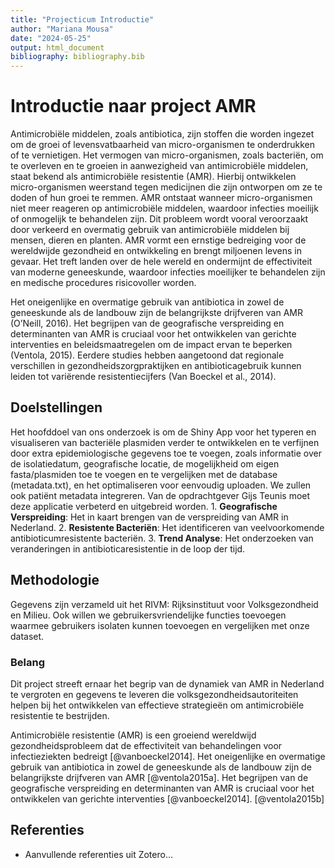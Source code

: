 ```yaml
---
title: "Projecticum Introductie"
author: "Mariana Mousa"
date: "2024-05-25"
output: html_document
bibliography: bibliography.bib
---
```


# Introductie naar project AMR

Antimicrobiële middelen, zoals antibiotica, zijn stoffen die worden ingezet om de groei of levensvatbaarheid van micro-organismen te onderdrukken of te vernietigen. Het vermogen van micro-organismen, zoals bacteriën, om te overleven en te groeien in aanwezigheid van antimicrobiële middelen, staat bekend als antimicrobiële resistentie (AMR). Hierbij ontwikkelen micro-organismen weerstand tegen medicijnen die zijn ontworpen om ze te doden of hun groei te remmen. AMR ontstaat wanneer micro-organismen niet meer reageren op antimicrobiële middelen, waardoor infecties moeilijk of onmogelijk te behandelen zijn. Dit probleem wordt vooral veroorzaakt door verkeerd en overmatig gebruik van antimicrobiële middelen bij mensen, dieren en planten. AMR vormt een ernstige bedreiging voor de wereldwijde gezondheid en ontwikkeling en brengt miljoenen levens in gevaar. Het treft landen over de hele wereld en ondermijnt de effectiviteit van moderne geneeskunde, waardoor infecties moeilijker te behandelen zijn en medische procedures risicovoller worden.

Het oneigenlijke en overmatige gebruik van antibiotica in zowel de geneeskunde als de landbouw zijn de belangrijkste drijfveren van AMR (O’Neill, 2016). Het begrijpen van de geografische verspreiding en determinanten van AMR is cruciaal voor het ontwikkelen van gerichte interventies en beleidsmaatregelen om de impact ervan te beperken (Ventola, 2015). Eerdere studies hebben aangetoond dat regionale verschillen in gezondheidszorgpraktijken en antibioticagebruik kunnen leiden tot variërende resistentiecijfers (Van Boeckel et al., 2014).

## Doelstellingen
Het hoofddoel van ons onderzoek is om de Shiny App voor het typeren en visualiseren van bacteriële plasmiden verder te ontwikkelen en te verfijnen door extra epidemiologische gegevens toe te voegen, zoals informatie over de isolatiedatum, geografische locatie, de mogelijkheid om eigen fasta/plasmiden toe te voegen en te vergelijken met de database (metadata.txt), en het optimaliseren voor eenvoudig uploaden. We zullen ook patiënt metadata integreren. Van de opdrachtgever Gijs Teunis moet deze applicatie verbeterd en uitgebreid worden.
1. **Geografische Verspreiding**: Het in kaart brengen van de verspreiding van AMR in Nederland.
2. **Resistente Bacteriën**: Het identificeren van veelvoorkomende antibioticumresistente bacteriën.
3. **Trend Analyse**: Het onderzoeken van veranderingen in antibioticaresistentie in de loop der tijd.

## Methodologie

Gegevens zijn verzameld uit het RIVM: Rijksinstituut voor Volksgezondheid en Milieu.
Ook willen we gebruikersvriendelijke functies toevoegen waarmee gebruikers isolaten kunnen toevoegen en vergelijken met onze dataset.

### Belang

Dit project streeft ernaar het begrip van de dynamiek van AMR in Nederland te vergroten en gegevens te leveren die volksgezondheidsautoriteiten helpen bij het ontwikkelen van effectieve strategieën om antimicrobiële resistentie te bestrijden.

Antimicrobiële resistentie (AMR) is een groeiend wereldwijd gezondheidsprobleem dat de effectiviteit van behandelingen voor infectieziekten bedreigt [@vanboeckel2014]. Het oneigenlijke en overmatige gebruik van antibiotica in zowel de geneeskunde als de landbouw zijn de belangrijkste drijfveren van AMR [@ventola2015a]. Het begrijpen van de geografische verspreiding en determinanten van AMR is cruciaal voor het ontwikkelen van gerichte interventies [@vanboeckel2014]. [@ventola2015b]

## Referenties
- Aanvullende referenties uit Zotero...


